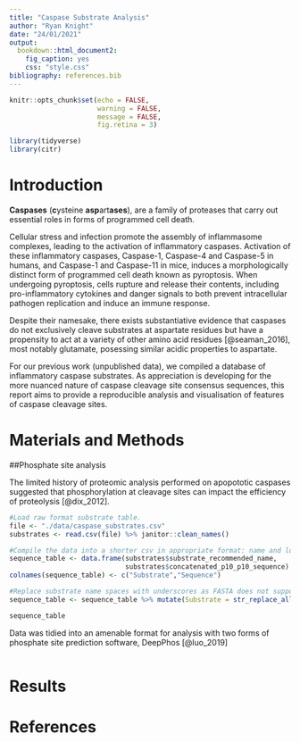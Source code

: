 ```yaml
---
title: "Caspase Substrate Analysis"
author: "Ryan Knight"
date: "24/01/2021"
output: 
  bookdown::html_document2:
    fig_caption: yes
    css: "style.css"
bibliography: references.bib
---
```


<!-- Configuration of default code chunk options -->

```r
knitr::opts_chunk$set(echo = FALSE,
                      warning = FALSE,
                      message = FALSE,
                      fig.retina = 3)
```

```r
library(tidyverse)
library(citr)
```

# Introduction

**Caspases** (**c**ysteine **asp**art**ases**), are a family of proteases that carry out essential roles in forms of programmed cell death. 

Cellular stress and infection promote the assembly of inflammasome complexes, leading to the activation of inflammatory caspases. Activation of these inflammatory caspases, Caspase-1, Caspase-4 and Caspase-5 in humans, and Caspase-1 and Caspase-11 in mice, induces a morphologically distinct form of programmed cell death known as pyroptosis. When undergoing pyroptosis, cells rupture and release their contents, including pro-inflammatory cytokines and danger signals to both prevent intracellular pathogen replication and induce an immune response.

Despite their namesake, there exists substantiative evidence that caspases do not exclusively cleave substrates at aspartate residues but have a propensity to act at a variety of other amino acid residues [@seaman_2016], most notably glutamate, posessing similar acidic properties to aspartate.

For our previous work (unpublished data), we compiled a database of inflammatory caspase substrates. As appreciation is developing for the more nuanced nature of caspase cleavage site consensus sequences, this report aims to provide a reproducible analysis and visualisation of features of caspase cleavage sites.

# Materials and Methods

##Phosphate site analysis

The limited history of proteomic analysis performed on apopototic caspases suggested that phosphorylation at cleavage sites can impact the efficiency of proteolysis [@dix_2012].

```r
#Load raw format substrate table.
file <- "./data/caspase_substrates.csv"
substrates <- read.csv(file) %>% janitor::clean_names()

#Compile the data into a shorter csv in appropriate format: name and long sequence.
sequence_table <- data.frame(substrates$substrate_recommended_name,
                             substrates$concatenated_p10_p10_sequence)
colnames(sequence_table) <- c("Substrate","Sequence")

#Replace substrate name spaces with underscores as FASTA does not support spaces.
sequence_table <- sequence_table %>% mutate(Substrate = str_replace_all(Substrate, " ", "_"))

sequence_table
```

Data was tidied into an amenable format for analysis with two forms of phosphate site prediction software, DeepPhos [@luo_2019]

```python

```


# Results










# References

